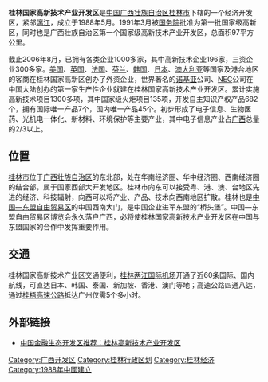 {{Multiple issues|
{{unreferenced|time=2019-03-31T14:48:21+00:00}}
{{Newsrelease|time=2020-03-25T00:10:02+00:00}}
}}
'''桂林国家高新技术产业开发区'''是[[中华人民共和国|中国]][[广西壮族自治区|广西壮族自治区]][[桂林市|桂林市]]下辖的一个经济开发区，紧邻[[漓江|漓江]]，成立于1988年5月。1991年3月被[[中华人民共和国国务院|国务院]]批准为第一批国家级高新区，同时也是广西壮族自治区第一个国家级高新技术产业开发区，总面积97平方公里。

截止2006年8月，已拥有各类企业1000多家，其中高新技术企业196家，三资企业300多家。[[美国|美国]]、[[英国|英国]]、[[法国|法国]]、[[芬兰|芬兰]]、[[韩国|韩国]]、[[日本|日本]]、[[澳大利亚|澳大利亚]]等国家及港台地区的客商在桂林国家高新区创办了外资企业，世界著名的[[诺基亚|诺基亚]]公司、[[NEC|NEC]]公司在中国大陆创办的第一家生产性企业就建在桂林国家高新技术产业开发区。累计实施高新技术项目1300多项，其中国家级火炬项目135项，开发自主知识产权产品682个，拥有国际唯一产品7个，国内唯一产品45个。初步形成了电子信息、生物医药、光机电一体化、新材料、环境保护等主要产业，其中电子信息产业占[[广西|广西]]总量的2/3以上。

== 位置 ==
[[桂林市|桂林市]]位于[[广西壮族自治区|广西壮族自治区]]的东北部，处在华南经济圈、华中经济圈、西南经济圈的结合部，属于国家西部大开发地区。桂林市向东可以接受粤、港、澳、台地区先进的经济、科技辐射，向西可以将产业、产品、技术向西南地区扩散。桂林也是[[中国—东盟自由贸易区|中国—东盟自由贸易区]]的中国西南大门，是中国企业进军东盟的“桥头堡”。中国—东盟自由贸易区博览会永久落户广西，必将使桂林国家高新技术产业开发区在中国与东盟国家的合作中发挥重要作用。

== 交通 ==
桂林国家高新技术产业区交通便利，[[桂林两江国际机场|桂林两江国际机场]]开通了近60条国际、国内航线，可直达日本、韩国、泰国、新加坡、香港、澳门等地；高速公路四通八达，通过[[桂梧高速公路|桂梧高速公路]]抵达广州仅需5个多小时。

==外部链接==
*[https://web.archive.org/web/20130510004334/http://news.zgjrw.com/News/20081121/cfac/729251525900.html 中国金融生态开发区推荐：桂林高新技术产业开发区]

{{国家级高新技术产业开发区}}
[[Category:广西开发区|Category:广西开发区]]
[[Category:桂林行政区划|Category:桂林行政区划]]
[[Category:桂林经济|Category:桂林经济]]
[[Category:1988年中國建立|Category:1988年中國建立]]